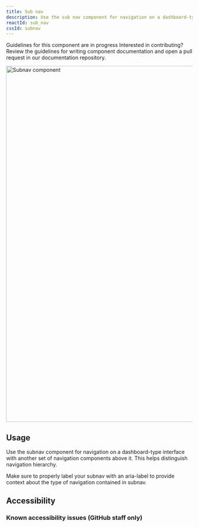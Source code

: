 ```yaml
---
title: Sub nav
description: Use the sub nav component for navigation on a dashboard-type interface with another set of navigation components above it.
reactId: sub_nav
cssId: subnav
---
```



<Note variant="warning">
  <Text sx={{display: 'block', fontWeight: 'bold', mb: 2}}>Guidelines for this component are in progress</Text>
  <Text>Interested in contributing? Review the guidelines for <Link as={GatsbyLink} to="/guides/contribute/documentation#documenting-components">writing component documentation</Link> and open a pull request in our <Link as={GatsbyLink} to="https://github.com/primer/design">documentation repository.</Link></Text>
</Note>

<br />

<img
  src="https://github.com/primer/design/assets/586552/f4f48662-4269-4067-b1fb-b56e24ba8e4d"
  role="presentation"
  width="960"
  alt="Subnav component"
/>

## Usage

Use the subnav component for navigation on a dashboard-type interface with another set of navigation components above it. This helps distinguish navigation hierarchy.

Make sure to properly label your subnav with an aria-label to provide context about the type of navigation contained in subnav.

## Accessibility

### Known accessibility issues (GitHub staff only)

 <AccessibilityLink label="SubNav"/>